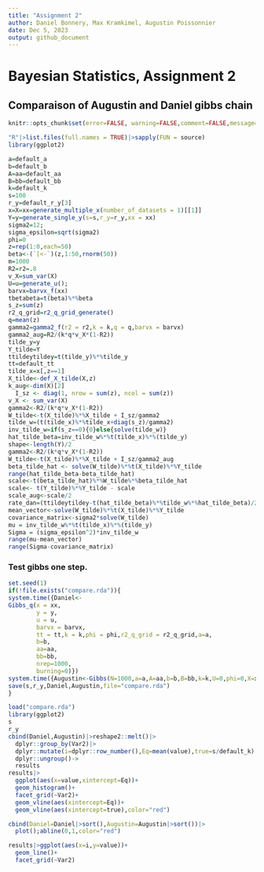 ```yaml
---
title: "Assignment 2"
author: Daniel Bonnery, Max Kramkimel, Augustin Poissonnier
date: Dec 5, 2023
output: github_document
---
```

# Bayesian Statistics, Assignment 2

## Comparaison of Augustin and Daniel gibbs chain
  
  
```r
knitr::opts_chunk$set(error=FALSE, warning=FALSE,comment=FALSE,message=FALSE)
```

```r
"R"|>list.files(full.names = TRUE)|>sapply(FUN = source)
library(ggplot2)
```


```r
a=default_a
b=default_b
A=aa=default_aa
B=bb=default_bb
k=default_k
s=100
r_y=default_r_y[3]
x=X=xx=generate_multiple_x(number_of_datasets = 1)[[1]]
Y=y=generate_single_y(s=s,r_y=r_y,xx = xx)
sigma2=12;
sigma_epsilon=sqrt(sigma2)
phi=0
z=rep(1:0,each=50)
beta<-(`[<-`)(z,1:50,rnorm(50))
m=1000
R2=r2=.8
v_X=sum_var(X)
U=u=generate_u();
barvx=barvx_f(xx)
tbetabeta=t(beta)%*%beta
s_z=sum(z)
r2_q_grid=r2_q_grid_generate()
q=mean(z)
gamma2=gamma2_f(r2 = r2,k = k,q = q,barvx = barvx)
gamma2_aug=R2/(k*q*v_X*(1-R2))
tilde_y=y
Y_tilde=Y
ttildeytildey=t(tilde_y)%*%tilde_y
tt=default_tt
tilde_x=x[,z==1]
X_tilde<-def_X_tilde(X,z)
k_aug<-dim(X)[2]
  I_sz <- diag(1, nrow = sum(z), ncol = sum(z))
v_X <- sum_var(X)
gamma2<-R2/(k*q*v_X*(1-R2))
W_tilde<-t(X_tilde)%*%X_tilde + I_sz/gamma2
tilde_w=(t(tilde_x)%*%tilde_x+diag(s_z)/gamma2)
inv_tilde_w=if(s_z==0){0}else{solve(tilde_w)}
hat_tilde_beta=inv_tilde_w%*%t(tilde_x)%*%(tilde_y)
shape<-length(Y)/2 
gamma2<-R2/(k*q*v_X*(1-R2))
W_tilde<-t(X_tilde)%*%X_tilde + I_sz/gamma2_aug
beta_tilde_hat <- solve(W_tilde)%*%t(X_tilde)%*%Y_tilde
range(hat_tilde_beta-beta_tilde_hat)
scale<-t(beta_tilde_hat)%*%W_tilde%*%beta_tilde_hat
scale<- t(Y_tilde)%*%Y_tilde - scale
scale_aug<-scale/2
rate_dan=(ttildeytildey-t(hat_tilde_beta)%*%tilde_w%*%hat_tilde_beta)/2
mean_vector<-solve(W_tilde)%*%t(X_tilde)%*%Y_tilde
covariance_matrix<-sigma2*solve(W_tilde)
mu = inv_tilde_w%*%t(tilde_x)%*%(tilde_y)
Sigma = (sigma_epsilon^2)*inv_tilde_w
range(mu-mean_vector)
range(Sigma-covariance_matrix)
```

### Test gibbs one step.


```r
set.seed(1)
if(!file.exists("compare.rda")){
system.time({Daniel<-
Gibbs_q(x = xx,
        y = y,
        u = u,
        barvx = barvx,
        tt = tt,k = k,phi = phi,r2_q_grid = r2_q_grid,a=a,
        b=b,
        aa=aa,
        bb=bb,
        nrep=1000,
        burning=0)})
system.time({Augustin<-Gibbs(N=1000,a=a,A=aa,b=b,B=bb,k=k,U=0,phi=0,X=xx,Y=y)$q})
save(s,r_y,Daniel,Augustin,file="compare.rda")
}

load("compare.rda")
library(ggplot2)
s
r_y
cbind(Daniel,Augustin)|>reshape2::melt()|>
  dplyr::group_by(Var2)|>
  dplyr::mutate(i=dplyr::row_number(),Eq=mean(value),true=s/default_k)|>
  dplyr::ungroup()->
  results
results|>
  ggplot(aes(x=value,xintercept=Eq))+
  geom_histogram()+
  facet_grid(~Var2)+
  geom_vline(aes(xintercept=Eq))+
  geom_vline(aes(xintercept=true),color="red")

cbind(Daniel=Daniel|>sort(),Augustin=Augustin|>sort())|>
  plot();abline(0,1,color="red")

results|>ggplot(aes(x=i,y=value))+
  geom_line()+
  facet_grid(~Var2)

```


